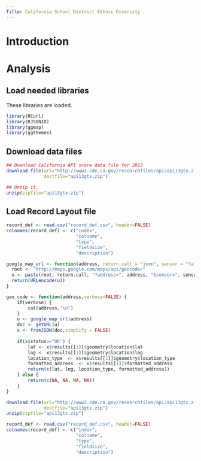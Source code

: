 ```yaml
---
Title: California School District Ethnic Diversity
---
```

# Introduction



# Analysis

## Load needed libraries

These libraries are loaded.

```r
library(RCurl)
library(RJSONIO)
library(ggmap)
library(ggthemes)
```
## Download data files
```r
## Download California API score data file for 2013
download.file(url="http://www3.cde.ca.gov/researchfiles/api/api13gtx.zip",
              destfile="api13gtx.zip")

## Unzip it.
unzip(zipfile="api13gtx.zip")
```
## Load Record Layout file

```r
record_def <- read.csv("record_def.csv", header=FALSE)
colnames(record_def) <- c("index",
                          "colname",
                          "type",
                          "fieldsize",
                          "description")
```



```r
google_map_url <- function(address, return.call = "json", sensor = "false") {
  root <- "http://maps.google.com/maps/api/geocode/"
  u <- paste(root, return.call, "?address=", address, "&sensor=", sensor, sep = "")
  return(URLencode(u))
}

geo_code <- function(address,verbose=FALSE) {
    if(verbose) {
        cat(address,"\n")
    }
    u <- google_map_url(address)
    doc <- getURL(u)
    x <- fromJSON(doc,simplify = FALSE)
    
    if(x$status=="OK") {
        lat <- x$results[[1]]$geometry$location$lat
        lng <- x$results[[1]]$geometry$location$lng
        location_type  <- x$results[[1]]$geometry$location_type
        formatted_address  <- x$results[[1]]$formatted_address
        return(c(lat, lng, location_type, formatted_address))
    } else {
        return(c(NA, NA, NA, NA))
    }
}

download.file(url="http://www3.cde.ca.gov/researchfiles/api/api13gtx.zip",
              destfile="api13gtx.zip")
unzip(zipfile="api13gtx.zip")

record_def <- read.csv("record_def.csv", header=FALSE)
colnames(record_def) <- c("index",
                          "colname",
                          "type",
                          "fieldsize",
                          "description")

```


